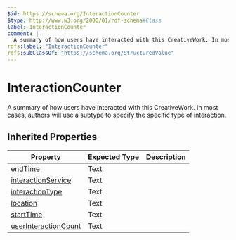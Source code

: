 ```yaml
---
$id: https://schema.org/InteractionCounter
$type: http://www.w3.org/2000/01/rdf-schema#Class
label: InteractionCounter
comment: |
  A summary of how users have interacted with this CreativeWork. In most cases, authors will use a subtype to specify the specific type of interaction.
rdfs:label: "InteractionCounter"
rdfs:subClassOf: "https://schema.org/StructuredValue"
---
```


# InteractionCounter

A summary of how users have interacted with this CreativeWork. In most cases, authors will use a subtype to specify the specific type of interaction.

## Inherited Properties

| Property | Expected Type | Description |
| --- | --- | --- |
| [endTime](https://schema.org/endTime) | Text |  |
| [interactionService](https://schema.org/interactionService) | Text |  |
| [interactionType](https://schema.org/interactionType) | Text |  |
| [location](https://schema.org/location) | Text |  |
| [startTime](https://schema.org/startTime) | Text |  |
| [userInteractionCount](https://schema.org/userInteractionCount) | Text |  |
